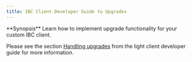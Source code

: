 ```yaml
---
title: IBC Client Developer Guide to Upgrades
---
```


<Note>
**Synopsis**
Learn how to implement upgrade functionality for your custom IBC client.
</Note>

Please see the section [Handling upgrades](/docs/ibc/v7.8.x//light-clients/developer-guide/upgrades) from the light client developer guide for more information.

